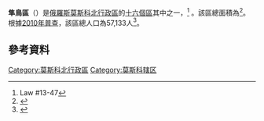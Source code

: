{{Infobox Russian district
|name=隼鳥區
|ru_name=район Сокол
|image_map=Msk sao sokol.png
|map_caption=隼鳥區在莫斯科的位置（2012年前地圖）
|image_view=Leningradskoye Highway Sokol.JPG
|image_caption=隼鳥區的{{link-en|列寧格勒公路|Leningradskoye Highway}}
|coordinates = {{coord|55|48|N|37|30|E|type:adm2nd_region:RU|display=inline,title}}
|image_flag=Flag of Sokol (municipality in Moscow).png
|flag_caption
|image_coa=Coat of Arms of Sokol (municipality in Moscow).png
|coa_caption
|anthem
|anthem_ref
|holiday
|holiday_ref
|federal_subject=[[莫斯科|莫斯科]]聯邦市
|federal_subject_ref=<ref name="TS" />
|mun_data_as_of=June 2013
|mun_formation1=Sokol Municipal Okrug
|mun_formation1_ref=<ref name="Mun" />
|mun_formation1_leader_title
|mun_formation1_leader_title_ref
|mun_formation1_leader_name
|mun_formation1_leader_name_ref
|mun_formation1_representative_body
|mun_formation1_representative_body_ref
|area_of_what
|area_as_of
|area_km2=3.05
|area_km2_ref=<ref name="about"/>
|pop_2010census=57133
|pop_2010census_ref=<ref name="2010Census" />
|pop_latest
|pop_latest_date
|pop_latest_ref
|established_date
|established_date_ref
|prev_name1
|prev_name1_date
|prev_name1_ref
|website=http://sokol.mos.ru
|website_ref
|date=December 2015
}}
{{Infobox
|bodystyle=width:23.5em;
|title=隼鳥區人口
|label1=[[2010年俄羅斯人口普查|2010年普查]]
|data1=57,133<ref name="2010Census" />
|label2=[[2002年俄羅斯人口普查|2002年普查]]
|data2=57,317<ref name="2002Census">{{ru-pop-ref|2002Census}}</ref>
}}
'''隼鳥區'''（{{lang-rus|райо́н Со́кол|rayon Sokol}}）是[[俄羅斯|俄羅斯]][[莫斯科|莫斯科]][[北行政區_(莫斯科)|北行政區]]的[[莫斯科行政區劃|十六個區]]其中之一，<ref name="TS">Law #13-47</ref><!-- It is located... and borders with [[District|District]] in the north, [[District|District]] in the east, [[District|District]] in the south, and [[District|District]] in the west.-->。該區總面積為{{convert|3.05|km2|mi2}}<ref name="about">{{cite web|title=General Information|url=http://sokol.mos.ru/about/kharakteristika/|publisher=Sokol District|language=ru|access-date=February 5, 2018|archive-date=2021-03-02|archive-url=https://web.archive.org/web/20210302041436/https://sokol.mos.ru/about/kharakteristika/|dead-url=no}}</ref>。根據[[2010年俄羅斯人口普查|2010年普查]]，該區總人口為57,133人<ref name="2010Census">{{ru-pop-ref|2010Census}}</ref>。
== 參考資料 ==
{{Reflist}}

{{莫斯科行政區劃}}

[[Category:莫斯科北行政區|Category:莫斯科北行政區]]
[[Category:莫斯科辖区|Category:莫斯科辖区]]